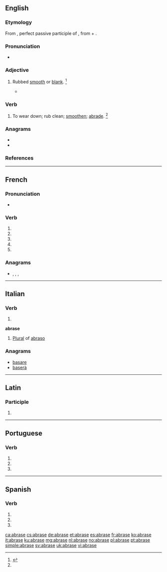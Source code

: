{{also|abrasé}}
==English==

===Etymology===
From {{etyl|la|en}} {{m|la|abrāsus}}, perfect passive participle of {{m|la|abrādō||abrade}}, from {{m|la|ab||from, away from}} + {{m|la|rādō||scrape}}.

===Pronunciation===
* {{a|US}} {{IPA|/əˈbɹeɪz/|lang=en}}

===Adjective===
{{en-adj|-}}

# {{label|en|obsolete}} Rubbed [[smooth]] or [[blank]]. {{defdate|Attested only in the 17<sup>th</sup> century.}}<ref name=SOED>{{R:SOED5|page=7}}</ref>
#* {{quote-book|passage=An '''abrase''' table.|author=B. Jonson}}

===Verb===
{{en-verb|abras}}

# {{label|en|transitive}} To wear down; rub clean; [[smoothen]]; [[abrade]]. {{defdate|First attested in the late 15<sup>th</sup> century.}}<ref name=SOED/>

===Anagrams===
* {{l|en|abaser}}
* {{l|en|abears}}

===References===
<references/>

----

==French==

===Pronunciation===
* {{IPA|lang=fr|/a.bʁaz/}}

===Verb===
{{fr-verb-form}}

# {{inflection of|abraser||1|s|pres|indc|lang=fr}}
# {{inflection of|abraser||3|s|pres|indc|lang=fr}}
# {{inflection of|abraser||1|s|pres|subj|lang=fr}}
# {{inflection of|abraser||1|s|pres|subj|lang=fr}}
# {{inflection of|abraser||2|s|impr|lang=fr}}

===Anagrams===
* {{l|fr|Arabes}}, {{l|fr|arabes}}, {{l|fr|basera}}, {{l|fr|ébrasa}}

----

==Italian==

===Verb===
{{head|it|verb form|cat2=past participle forms}}

# {{inflection of|abradere||3|s|phis|lang=it}}

'''abrase''' {{g|f}}

# [[plural|Plural]] of [[abraso]]

===Anagrams===
* [[basare#Italian|basare]]
* [[baserà#Italian|baserà]]

----

==Latin==

===Participle===
{{la-part-form|abrāse}}

# {{inflection of|abrāsus||voc|m|s|lang=la}}

----

==Portuguese==

===Verb===
{{pt-verb-form}}

# {{inflection of|abrasar||1|s|pres|subj|lang=pt}}
# {{inflection of|abrasar||3|s|pres|subj|lang=pt}}
# {{inflection of|abrasar||3|s|impr|lang=pt}}

----

==Spanish==

===Verb===
{{es-verb-form}}

# {{es-verb form of|ending=ar|mood=subjunctive|tense=present|pers=1|number=singular|abrasar}}
# {{es-verb form of|ending=ar|mood=subjunctive|tense=present|pers=2|formal=yes|number=singular|abrasar}}
# {{es-verb form of|ending=ar|mood=subjunctive|tense=present|pers=3|number=singular|abrasar}}

[[ca:abrase]]
[[cs:abrase]]
[[de:abrase]]
[[et:abrase]]
[[es:abrase]]
[[fr:abrase]]
[[ko:abrase]]
[[it:abrase]]
[[ku:abrase]]
[[mg:abrase]]
[[nl:abrase]]
[[no:abrase]]
[[pl:abrase]]
[[pt:abrase]]
[[simple:abrase]]
[[sv:abrase]]
[[uk:abrase]]
[[vi:abrase]]